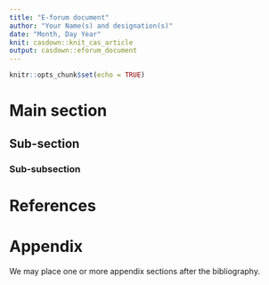 ```yaml
---
title: "E-forum document"
author: "Your Name(s) and designation(s)"
date: "Month, Day Year"
knit: casdown::knit_cas_article
output: casdown::eforum_document
---
```


```r
knitr::opts_chunk$set(echo = TRUE)
```

# Main section

## Sub-section

### Sub-subsection

# References

<div id="refs"></div>

# Appendix

We may place one or more appendix sections after the bibliography.
